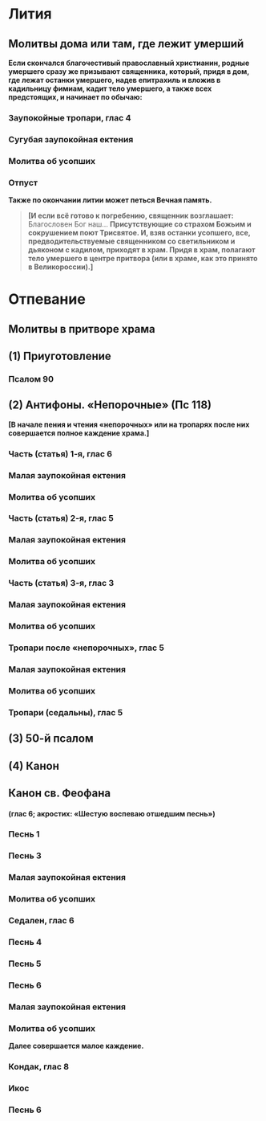 
# Лития

## Молитвы дома или там, где лежит умерший

**Если скончался благочестивый православный христианин, родные умершего сразу же призывают священника, который, придя в дом, где лежат останки умершего, надев епитрахиль и вложив в кадильницу фимиам, кадит тело умершего, а также всех предстоящих, и начинает по обычаю:**

<MdxLoader src="Shared/Vosglas" />

<MdxLoader src="Shared/STrisvatogo" />

### Заупокойные тропари, глас 4

<MdxLoader src="Litiya/ZaupokoynyeTropary" />

### Сугубая заупокойная ектения

<MdxLoader src="Litiya/Sugubaya" />

### Молитва об усопших

<MdxLoader src="Litiya/MolitvaObUsopshih" />

<MdxLoader src="Litiya/PreOtpust" />

### Отпуст

<MdxLoader src="Litiya/Otpust" />

**Также по окончании литии может петься Вечная память.**

<MdxLoader src="Shared/VechnayaPamiat" />


> **[И если всё готово к погребению, священник возглашает:** Благословен Бог наш… **Присутствующие со страхом Божьим и сокрушением поют Трисвятое. И, взяв останки усопшего, все, предводительствуемые священником со светильником и дьяконом с кадилом, приходят в храм. Придя в храм, полагают тело умершего в центре притвора (или в храме, как это принято в Великороссии).]**

# Отпевание

## Молитвы в притворе храма

## (1) Приуготовление

<MdxLoader src="Shared/Vosglas" />

### Псалом 90

<MdxLoader src="Shared/Psalm90" />

## (2) Антифоны. «Непорочные» (Пс 118)

**[В начале пения и чтения «непорочных» или на тропарях после них совершается полное каждение храма.]**

<MdxLoader src="Shared/Blagosloven" />

### Часть (статья) 1-я, глас 6

<MdxLoader src="Pogrebenie/Neporochny1" />

### Малая заупокойная ектения

<MdxLoader src="Pogrebenie/MalayaEktenia" />

### Молитва об усопших

<MdxLoader src="Litiya/MolitvaObUsopshih" />

### Часть (статья) 2-я, глас 5

<MdxLoader src="Pogrebenie/Neporochny2" />

### Малая заупокойная ектения

<MdxLoader src="Pogrebenie/MalayaEktenia" />

### Молитва об усопших

<MdxLoader src="Litiya/MolitvaObUsopshih" />

### Часть (статья) 3-я, глас 3

<MdxLoader src="Pogrebenie/Neporochny3" />

### Малая заупокойная ектения

<MdxLoader src="Pogrebenie/MalayaEktenia" />

### Молитва об усопших

<MdxLoader src="Litiya/MolitvaObUsopshih" />

### Тропари после «непорочных», глас 5

<MdxLoader src="Pogrebenie/TropariNeporochny" />

### Малая заупокойная ектения

<MdxLoader src="Pogrebenie/MalayaEktenia" />

### Молитва об усопших

<MdxLoader src="Litiya/MolitvaObUsopshih" />

### Тропари (седальны), глас 5

<MdxLoader src="Pogrebenie/Sedaln" />

## (3) 50-й псалом

<MdxLoader src="Shared/Psalm50" />

## (4) Канон

## Канон св. Феофана

#### (глас 6; акростих: «Шестую воспеваю отшедшим песнь»)

### Песнь 1

<MdxLoader src="Pogrebenie/Kanon/Pesn1" />

### Песнь 3

<MdxLoader src="Pogrebenie/Kanon/Pesn3" />

### Малая заупокойная ектения

<MdxLoader src="Pogrebenie/MalayaEktenia" />

### Молитва об усопших

<MdxLoader src="Litiya/MolitvaObUsopshih" />

### Седален, глас 6

<MdxLoader src="Pogrebenie/Sedalen" />

### Песнь 4

<MdxLoader src="Pogrebenie/Kanon/Pesn4" />

### Песнь 5

<MdxLoader src="Pogrebenie/Kanon/Pesn5" />

### Песнь 6

<MdxLoader src="Pogrebenie/Kanon/Pesn6" />

### Малая заупокойная ектения

<MdxLoader src="Pogrebenie/MalayaEktenia" />

### Молитва об усопших

<MdxLoader src="Litiya/MolitvaObUsopshih" />

**Далее совершается малое каждение.**

### Кондак, глас 8

<MdxLoader src="Shared/KondakZaupokoiny" />

### Икос

<MdxLoader src="Shared/IkosZaupokoiny" />

### Песнь 6

<MdxLoader src="Pogrebenie/Kanon/Pesn7" />
